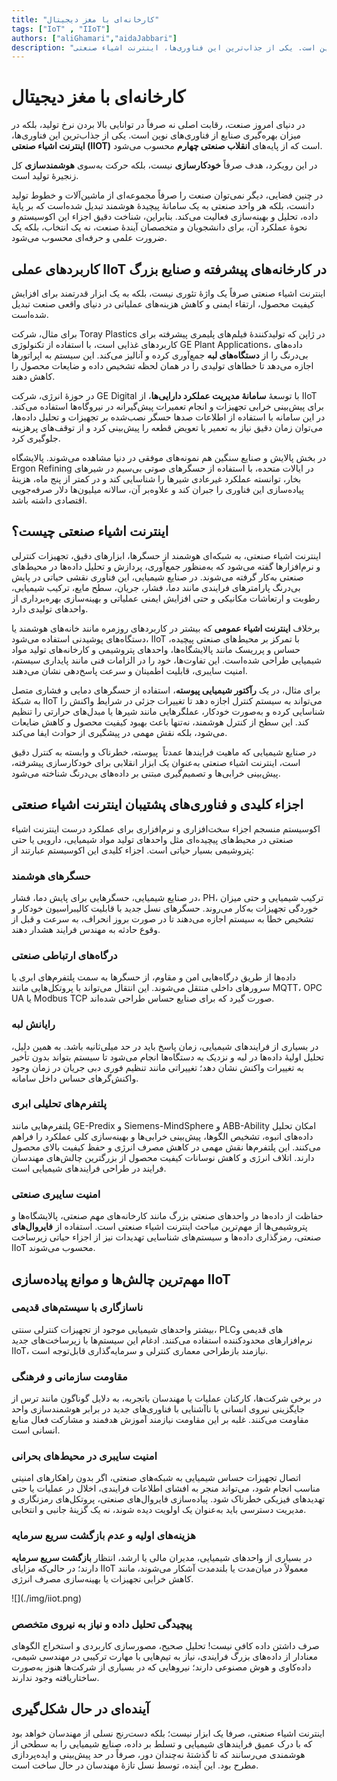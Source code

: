 ```yaml
---
title: "کارخانه‌ای با مغز دیجیتال"
tags: ["IoT" , "IIoT"]
authors: ["aliGhamari","aidaJabbari"]
description: "در دنیای امروز صنعت، رقابت اصلی نه صرفاً در توانایی بالا بردن نرخ تولید، بلکه در میزان بهره‌گیری صنایع از فناوری‌های نوین است. یکی از جذاب‌ترین این فناوری‌ها، اینترنت اشیاء صنعتی (IIOT) است که از پایه‌های انقلاب صنعتی چهارم محسوب می‌شود. "
---
```



# کارخانه‌ای با مغز دیجیتال

 در دنیای امروز صنعت، رقابت اصلی نه صرفاً در توانایی بالا بردن نرخ تولید، بلکه در میزان بهره‌گیری صنایع از فناوری‌های نوین است. یکی از جذاب‌ترین این فناوری‌ها، <Tooltip tip="Industrial Internet of Things"><span>**اینترنت اشیاء صنعتی (IIOT)**</span></Tooltip> است که از پایه‌های <Tooltip tip="Industry 4.0"><span>**انقلاب صنعتی چهارم**</span></Tooltip> محسوب می‌شود.

 در این رویکرد، هدف صرفاً <Tooltip tip="Automation"><span>**خودکارسازی**</span></Tooltip> نیست، بلکه حرکت به‌سوی <Tooltip tip="Smartization"><span>**هوشمندسازی**</span></Tooltip> کل زنجیرهٔ تولید است.

 در چنین فضایی، دیگر نمی‌توان صنعت را صرفاً مجموعه‌ای از ماشین‌آلات و خطوط تولید دانست، بلکه هر واحد صنعتی به یک سامانۀ پیچیدۀ هوشمند تبدیل شده‌است که بر پایۀ داده، تحلیل و بهینه‌سازی فعالیت می‌کند. بنابراین، شناخت دقیق اجزاء این اکوسیستم و نحوۀ عملکرد آن، برای دانشجویان و متخصصان آیندۀ صنعت، نه یک انتخاب، بلکه یک ضرورت علمی و حرفه‌ای محسوب می‌شود.

 ## کاربرد‌های عملی IIoT در کارخانه‌های پیشرفته و صنایع بزرگ

 اینترنت اشیاء صنعتی صرفاً یک واژهٔ تئوری نیست، بلکه به یک ابزار قدرتمند برای افزایش کیفیت محصول، ارتقاء ایمنی و کاهش هزینه‌های عملیاتی در دنیای واقعی صنعت تبدیل شده‌است.

 برای مثال، شرکت Toray Plastics در ژاپن که تولیدکنندۀ فیلم‌های پلیمری پیشرفته برای کاربردهای غذایی است، با استفاده از تکنولوژی GE Plant Applications، داده‌های بی‌درنگ را از <Tooltip tip="Edge Devices"><span>**دستگاه‌های لبه**</span></Tooltip> جمع‌آوری کرده و آنالیز می‌کند. این سیستم به اپراتورها اجازه می‌دهد تا خطاهای تولیدی را در همان لحظه تشخیص داده و ضایعات محصول را کاهش دهند.

 در حوزهٔ انرژی، شرکت GE Digital با توسعهٔ <Tooltip tip="Asset Performance Management"><span>**سامانهٔ مدیریت عملکرد دارایی‌ها**</span></Tooltip>، از IIoT برای پیش‌بینی خرابی تجهیزات و انجام تعمیرات پیش‌گیرانه در نیروگاه‌ها استفاده می‌کند. در این سامانه با استفاده از اطلاعات صدها حسگر نصب‌شده بر تجهیزات و تحلیل داده‌ها، می‌توان زمان دقیق نیاز به تعمیر یا تعویض قطعه را پیش‌بینی کرد و از توقف‌های پرهزینه جلوگیری کرد.

 در بخش پالایش و صنایع سنگین هم نمونه‌های موفقی در دنیا مشاهده می‌شوند. پالایشگاه Ergon Refining در ایالات متحده، با استفاده از حسگرهای صوتی بی‌سیم در شیرهای بخار، توانسته عملکرد غیرعادی شیرها را شناسایی کند و در کمتر از پنج ماه، هزینهٔ پیاده‌سازی این فناوری را جبران کند و علاوه‌بر آن، سالانه میلیون‌ها دلار صرفه‌جویی اقتصادی داشته باشد.

 ## اینترنت اشیاء صنعتی چیست؟

 اینترنت اشیاء صنعتی، به شبکه‌ای هوشمند از حسگرها، ابزارهای دقیق، تجهیزات کنترلی و نرم‌افزارها گفته می‌شود که به‌منظور جمع‌آوری، پردازش و تحلیل داده‌ها در محیط‌های صنعتی به‌کار گرفته می‌شوند. در صنایع شیمیایی، این فناوری نقشی حیاتی در پایش بی‌درنگ پارامترهای فرایندی مانند دما، فشار، جریان، سطح مایع، ترکیب شیمیایی، رطوبت و ارتعاشات مکانیکی و حتی افزایش ایمنی عملیاتی و بهینه‌سازی بهره‌برداری از واحدهای تولیدی دارد.

 برخلاف <Tooltip tip="IoT"><span>**اینترنت اشیاء عمومی**</span></Tooltip> که بیشتر در کاربردهای روزمره مانند خانه‌های هوشمند یا دستگاه‌های پوشیدنی استفاده می‌شود، IIoT با تمرکز بر محیط‌های صنعتی پیچیده، حساس و پرریسک مانند پالایشگاه‌ها، واحدهای پتروشیمی و کارخانه‌های تولید مواد شیمیایی طراحی شده‌است. این تفاوت‌ها، خود را در الزامات فنی مانند پایداری سیستم، امنیت سایبری، قابلیت اطمینان و سرعت پاسخ‌دهی نشان می‌دهند.

 برای مثال، در یک <Tooltip tip="Continuous Reactor"><span>**رآکتور شیمیایی پیوسته**</span></Tooltip>، استفاده از حسگرهای دمایی و فشاری متصل به شبکهٔ IIoT می‌تواند به سیستم کنترل اجازه دهد تا تغییرات جزئی در شرایط واکنش را شناسایی کرده و به‌صورت خودکار، عملگرهایی مانند شیرها یا مبدل‌های حرارتی را تنظیم کند. این سطح از کنترل هوشمند، نه‌تنها باعث بهبود کیفیت محصول و کاهش ضایعات می‌شود، بلکه نقش مهمی در پیشگیری از حوادث ایفا می‌کند.

 در صنایع شیمیایی که ماهیت فرایندها عمدتاً 
 پیوسته، خطرناک و وابسته به کنترل دقیق است، اینترنت اشیاء صنعتی به‌عنوان یک ابزار انقلابی برای خودکارسازی پیشرفته، پیش‌بینی خرابی‌ها و تصمیم‌گیری مبتنی بر داده‌های بی‌درنگ شناخته می‌شود.

 ## اجزاء کلیدی و فناوری‌های پشتیبان اینترنت اشیاء صنعتی

 اکوسیستم منسجم اجزاء سخت‌افزاری و نرم‌افزاری برای عملکرد درست اینترنت اشیاء صنعتی در محیط‌های پیچیده‌ای مثل واحدهای تولید مواد شیمیایی، دارویی یا حتی پتروشیمی بسیار حیاتی است. اجزاء کلیدی این اکوسیستم عبارتند از:

 ### <Tooltip tip="Smart Sensors"><span>**حسگرهای هوشمند**</span></Tooltip>

 در صنایع شیمیایی، حسگرهایی برای پایش دما، فشار، PH، ترکیب شیمیایی و حتی میزان خوردگی تجهیزات به‌کار می‌روند. حسگرهای نسل جدید با قابلیت کالیبراسیون خودکار و تشخیص خطا به سیستم اجازه می‌دهند تا در صورت بروز انحراف، به سرعت و قبل از وقوع حادثه به مهندس فرایند هشدار دهند.

 ### <Tooltip tip="Industrial Gateways"><span>**درگاه‌های ارتباطی صنعتی**</span></Tooltip>

 داده‌ها از طریق درگاه‌هایی امن و مقاوم، از حسگرها به سمت پلتفرم‌های ابری یا سرورهای داخلی منتقل می‌شوند. این انتقال می‌تواند با پروتکل‌هایی مانند MQTT، OPC UA یا Modbus TCP صورت گیرد که برای صنایع حساس طراحی شده‌اند.

 ### <Tooltip tip="Edge Computing"><span>**رایانش لبه**</span></Tooltip>

 در بسیاری از فرایندهای شیمیایی، زمان پاسخ باید در حد میلی‌ثانیه باشد. به همین دلیل، تحلیل اولیهٔ داده‌ها در لبه و نزدیک به دستگاه‌ها انجام می‌شود تا سیستم بتواند بدون تأخیر به تغییرات واکنش نشان دهد؛ تغییراتی مانند تنظیم فوری دبی جریان در زمان وجود واکنش‌گرهای حساس داخل سامانه.


### <Tooltip tip="Cloud & Hybrid Analytics"><span>**پلتفرم‌های تحلیلی ابری**</span></Tooltip>

پلتفرم‌هایی مانند GE-Predix و Siemens-MindSphere و ABB-Ability امکان تحلیل داده‌های انبوه، تشخیص الگوها، پیش‌بینی خرابی‌ها و بهینه‌سازی کلی عملکرد را فراهم می‌کنند. این پلتفرم‌ها نقش مهمی در کاهش مصرف انرژی و حفظ کیفیت بالای محصول دارند. اتلاف انرژی و کاهش نوسانات کیفیت محصول از بزرگترین چالش‌های مهندسان فرایند در طراحی فرایندهای شیمیایی است.

### <Tooltip tip="Industrial Cybersecurity"><span>**امنیت سایبری صنعتی**</span></Tooltip>

حفاظت از داده‌ها در واحدهای صنعتی بزرگ مانند کارخانه‌های مهم صنعتی، پالایشگاه‌ها و پتروشیمی‌ها از مهم‌ترین مباحث اینترنت اشیاء صنعتی است. استفاده از <Tooltip tip="Firewall"><span>**فایروال‌های**</span></Tooltip>‌ صنعتی، رمزگذاری داده‌ها و سیستم‌های شناسایی تهدیدات نیز از اجزاء حیاتی زیرساخت IIoT محسوب می‌شوند.

## مهم‌ترین چالش‌ها و موانع پیاده‌سازی IIoT

### <Tooltip tip="Legacy Systems"><span>**ناسازگاری با سیستم‌های قدیمی**</span></Tooltip>

بیشتر واحدهای شیمیایی موجود از تجهیزات کنترلی سنتی، PLCهای قدیمی و نرم‌افزارهای محدودکننده استفاده می‌کنند. ادغام این سیستم‌ها با زیرساخت‌های جدید IIoT، نیازمند بازطراحی معماری کنترلی و سرمایه‌گذاری قابل‌توجه است.

### مقاومت سازمانی و فرهنگی

در برخی شرکت‌ها، کارکنان عملیات یا مهندسان باتجربه، به دلایل گوناگون مانند ترس از جایگزینی نیروی انسانی یا ناآشنایی با فناوری‌های جدید در برابر هوشمندسازی واحد مقاومت می‌کنند. غلبه بر این مقاومت نیازمند آموزش هدفمند و مشارکت فعال منابع انسانی است.

### امنیت سایبری در محیط‌های بحرانی

اتصال تجهیزات حساس شیمیایی به شبکه‌های صنعتی، اگر بدون راهکارهای امنیتی مناسب انجام شود، می‌تواند منجر به افشای اطلاعات فرایندی، اخلال در عملیات یا حتی تهدیدهای فیزیکی خطرناک شود. پیاده‌سازی فایروال‌های صنعتی، پروتکل‌های رمزنگاری و مدیریت دسترسی باید به‌عنوان یک اولویت دیده شوند، نه یک گزینهٔ جانبی و انتخابی.

### هزینه‌های اولیه و عدم بازگشت سریع سرمایه

در بسیاری از واحدهای شیمیایی، مدیران مالی یا ارشد، انتظار <Tooltip tip="(ROI) Return on Investment"><span>**بازگشت سریع سرمایه**</span></Tooltip> دارند؛ در حالی‌که مزایای IIoT معمولاً در میان‌مدت یا بلندمدت آشکار می‌شوند، مانند کاهش خرابی تجهیزات یا بهینه‌سازی مصرف انرژی.

<div style={{textAlign: 'center'}}>
    ![](./img/iiot.png)
</div>

### پیچیدگی تحلیل داده و نیاز به نیروی متخصص

صرف داشتن داده کافی نیست! تحلیل صحیح، مصورسازی کاربردی و استخراج الگوهای معنادار از داده‌های بزرگ فرایندی، نیاز به تیم‌هایی با مهارت ترکیبی در مهندسی شیمی، داده‌کاوی و هوش مصنوعی دارند؛ نیروهایی که در بسیاری از شرکت‌ها هنوز به‌صورت ساختاریافته وجود ندارند.

## آینده‌ای در حال شکل‌گیری

اینترنت اشیاء صنعتی، صرفا یک ابزار نیست؛ بلکه دست‌رنج نسلی از مهندسان خواهد بود که با درک عمیق فرایندهای شیمیایی و تسلط بر داده، صنایع شیمیایی را به سطحی از هوشمندی می‌رسانند که تا گذشتهٔ نه‌چندان دور، صرفاً در حد پیش‌بینی و ایده‌پردازی مطرح بود. این آینده، توسط نسل تازهٔ مهندسان در حال ساخت است.
